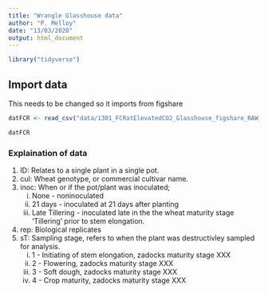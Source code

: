 ```yaml
---
title: "Wrangle Glasshouse data"
author: "P. Melloy"
date: "13/03/2020"
output: html_document
---
```

```r
library("tidyverse")

```


## Import data
This needs to be changed so it imports from figshare
```r
datFCR <- read_csv("data/1301_FCRatElevatedCO2_Glasshouse_figshare_RAW_PM.csv")

datFCR
```

### Explaination of data

   1. ID:     Relates to a single plant in a single pot.  
   2. cul:    Wheat genotype, or commercial cultivar name.  
   3. inoc:   When or if the pot/plant was inoculated; 
      i) None - noninoculated  
      ii) 21 days - inoculated at 21 days after planting  
      iii) Late Tillering - inoculated late in the the wheat maturity stage 'Tillering' prior to stem elongation.  
   4. rep:    Biological replicates
   5. sT:     Sampling stage, refers to when the plant was destructivley sampled for analysis.  
      i) 1 - Initiating of stem elongation, zadocks maturity stage XXX
      i) 2 - Flowering, zadocks maturity stage XXX
      i) 3 - Soft dough, zadocks maturity stage XXX
      i) 4 - Crop maturity, zadocks maturity stage XXX
   
   
